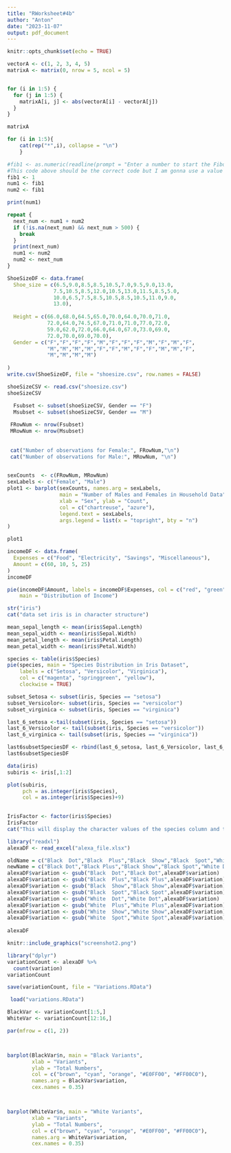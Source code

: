---
title: "RWorksheet#4b"
author: "Anton"
date: "2023-11-07"
output: pdf_document
---

```{r setup, include=FALSE}
knitr::opts_chunk$set(echo = TRUE)
```

```{r 5x5 }
vectorA <- c(1, 2, 3, 4, 5)
matrixA <- matrix(0, nrow = 5, ncol = 5)


for (i in 1:5) {
  for (j in 1:5) {
    matrixA[i, j] <- abs(vectorA[i] - vectorA[j])
  }
}

matrixA
```
```{r asterisk}

for (i in 1:5){
    cat(rep("*",i), collapse = "\n")
    }

```

```{r Fibonacci}

#fib1 <- as.numeric(readline(prompt = "Enter a number to start the Fibonacci sequence: ")) 
#This code above should be the correct code but I am gonna use a value so that I am able to knit 
fib1 <- 1
num1 <- fib1
num2 <- fib1

print(num1)

repeat {
  next_num <- num1 + num2
  if (!is.na(next_num) && next_num > 500) {
    break
  }
  print(next_num)
  num1 <- num2
  num2 <- next_num
}

```

```{r Importing csv file}
ShoeSizeDF <- data.frame(
  Shoe_size = c(6.5,9.0,8.5,8.5,10.5,7.0,9.5,9.0,13.0,
               7.5,10.5,8.5,12.0,10.5,13.0,11.5,8.5,5.0,
               10.0,6.5,7.5,8.5,10.5,8.5,10.5,11.0,9.0,
               13.0),
  
  Height = c(66.0,68.0,64.5,65.0,70.0,64.0,70.0,71.0,
             72.0,64.0,74.5,67.0,71.0,71.0,77.0,72.0,
             59.0,62.0,72.0,66.0,64.0,67.0,73.0,69.0,
             72.0,70.0,69.0,70.0),
  Gender = c("F","F","F","F","M","F","F","F","M","F","M","F",
             "M","M","M","M","F","F","M","F","F","M","M","F",
             "M","M","M","M")
  
)
write.csv(ShoeSizeDF, file = "shoesize.csv", row.names = FALSE)

```

```{r Importing csv file}
shoeSizeCSV <- read.csv("shoesize.csv")
shoeSizeCSV

```

```{r Subsets}
  Fsubset <- subset(shoeSizeCSV, Gender == "F")
  Msubset <- subset(shoeSizeCSV, Gender == "M")
  
 FRowNum <- nrow(Fsubset)
 MRowNum <- nrow(Msubset)
 
 
 cat("Number of observations for Female:", FRowNum,"\n")
 cat("Number of observations for Male:", MRowNum, "\n")
  
```

```{r Plotting}
sexCounts  <- c(FRowNum, MRowNum)
sexLabels <- c("Female", "Male")
plot1 <- barplot(sexCounts, names.arg = sexLabels,
                 main = "Number of Males and Females in Household Data",
                 xlab = "Sex", ylab = "Count",
                 col = c("chartreuse", "azure"),
                 legend.text = sexLabels,
                 args.legend = list(x = "topright", bty = "n")
)

plot1
```
```{r Piechart}
incomeDF <- data.frame(
  Expenses = c("Food", "Electricity", "Savings", "Miscellaneous"),
  Amount = c(60, 10, 5, 25)
)
incomeDF

pie(incomeDF$Amount, labels = incomeDF$Expenses, col = c("red", "green", "yellow", "aquamarine"),
    main = "Distribution of Income")

```

```{r Iris dataset}
str("iris")
cat("data set iris is in character structure")

```

```{r Meandataset}
mean_sepal_length <- mean(iris$Sepal.Length)
mean_sepal_width <- mean(iris$Sepal.Width)
mean_petal_length <- mean(iris$Petal.Length)
mean_petal_width <- mean(iris$Petal.Width)


```

```{r Species pieChart}
species <- table(iris$Species)
pie(species, main = "Species Distribution in Iris Dataset",
    labels = c("Setosa", "Versicolor", "Virginica"),
    col = c("magenta", "springgreen", "yellow"),
    clockwise = TRUE)


```

```{r Species subset}
subset_Setosa <- subset(iris, Species == "setosa")
subset_Versicolor<- subset(iris, Species == "versicolor")
subset_virginica <- subset(iris, Species == "virginica")

last_6_setosa <-tail(subset(iris, Species == "setosa"))
last_6_Versicolor <- tail(subset(iris, Species == "versicolor"))
last_6_virginica <- tail(subset(iris, Species == "virginica"))

last6subsetSpeciesDF <- rbind(last_6_setosa, last_6_Versicolor, last_6_virginica)
last6subsetSpeciesDF
```

```{r Scatterplot for iris }

data(iris)
subiris <- iris[,1:2]

plot(subiris,
     pch = as.integer(iris$Species),
     col = as.integer(iris$Species)+9)
     
```

```{r Factor iris}
IrisFactor <- factor(iris$Species)   
IrisFactor
cat("This will display the character values of the species column and the levels")
```

```{r Alexa files}
library("readxl")
alexaDF <- read_excel("alexa_file.xlsx")

oldName = c("Black  Dot","Black  Plus","Black  Show","Black  Spot","White  Dot", "White  Plus", "White  Show", "White  Spot")
newName = c("Black Dot","Black Plus","Black Show","Black Spot","White Dot", "White Plus", "White Show", "White Spot")
alexaDF$variation <- gsub("Black  Dot","Black Dot",alexaDF$variation)
alexaDF$variation <- gsub("Black  Plus","Black Plus",alexaDF$variation)
alexaDF$variation <- gsub("Black  Show","Black Show",alexaDF$variation)
alexaDF$variation <- gsub("Black  Spot","Black Spot",alexaDF$variation)
alexaDF$variation <- gsub("White  Dot","White Dot",alexaDF$variation)
alexaDF$variation <- gsub("White  Plus","White Plus",alexaDF$variation)
alexaDF$variation <- gsub("White  Show","White Show",alexaDF$variation)
alexaDF$variation <- gsub("White  Spot","White Spot",alexaDF$variation)
                   
alexaDF
```

```{r Knit graphics}
knitr::include_graphics("screenshot2.png")
```


```{r total variation}

library("dplyr")
variationCount <- alexaDF %>%
  count(variation)
variationCount
```

```{r Rdata}

save(variationCount, file = "Variations.RData")

```

```{r loading variations}
 load("variations.RData")
```

```{r variations barplot}

BlackVar <- variationCount[1:5,]
WhiteVar <- variationCount[12:16,]

par(mfrow = c(1, 2))



barplot(BlackVar$n, main = "Black Variants",
        xlab = "Variants",
        ylab = "Total Numbers",
        col = c("brown", "cyan", "orange", "#E0FF00", "#FF00C0"),
        names.arg = BlackVar$variation,
        cex.names = 0.35) 



barplot(WhiteVar$n, main = "White Variants",
        xlab = "Variants",
        ylab = "Total Numbers",
        col = c("brown", "cyan", "orange", "#E0FF00", "#FF00C0"),
        names.arg = WhiteVar$variation,
        cex.names = 0.35) 

```
